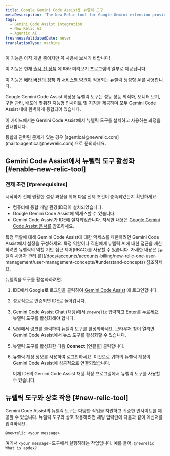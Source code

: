 ```yaml
---
title: Google Gemini Code Assist용 뉴렐릭 도구
metaDescription: 'The New Relic tool for Google Gemini extension provides intelligent insights and guidance tailored to optimize application performance, monitor infrastructure, and manage deployments—all seamlessly integrated within Gemini Code Assist.'
tags:
  - Gemini Code Assist Integration
  - New Relic AI
  - Agentic AI
freshnessValidatedDate: never
translationType: machine
---
```


<Callout title="시사">
  이 기능은 아직 개발 중이지만 꼭 사용해 보시기 바랍니다!

  이 기능은 현재 [출시 전 정책](/docs/licenses/license-information/referenced-policies/new-relic-pre-release-policy) 에 따라 미리보기 프로그램의 일부로 제공됩니다.

  이 기능은 [베타 버전의 정책](/docs/licenses/license-information/referenced-policies/new-relic-pre-release-policy) 과 [서비스별 약관이](https://newrelic.com/termsandconditions/service-specific) 적용되는 뉴렐릭 생성형 AI를 사용합니다.
</Callout>

Google Gemini Code Assist 확장용 뉴렐릭 도구는 성능 성능 최적화, 모니터 보기, 구현 관리, 배포에 맞춰진 지능형 인사이트 및 지침을 제공하며 모두 Gemini Code Assist 내에 완벽하게 통합되어 있습니다.

이 가이드에서는 Gemini Code Assist에서 뉴렐릭 도구를 설치하고 사용하는 과정을 안내합니다.

<Callout variant="tip" title="팁">
  통합과 관련된 문제가 있는 경우 [agenticai@newrelic.com](mailto:agenticai@newrelic.com) 으로 문의하세요.
</Callout>

## Gemini Code Assist에서 뉴렐릭 도구 활성화 [#enable-new-relic-tool]

### 전제 조건 [#prerequisites]

시작하기 전에 원활한 설정 과정을 위해 다음 전제 조건이 충족되었는지 확인하세요.

* 컴퓨터에 통합 개발 환경(IDE)이 설치되었습니다.
* Google Gemini Code Assist에 액세스할 수 있습니다.
* Gemini Code Assist가 IDE에 설치되었습니다. 자세한 내용은 [Google Gemini Code Assist 문서를](https://cloud.google.com/gemini/docs/codeassist/overview) 참조하세요.

<Callout variant="tip" title="팁">
  특정 역할에 대해 Gemini Code Assist에 대한 액세스를 제한하려면 Gemini Code Assist에서 설정을 구성하세요. 특정 역할이나 직원에게 뉴렐릭 AI에 대한 접근을 제한하려면 뉴렐릭의 역할 기반 접근 제어(RBAC)를 사용할 수 있습니다. 자세한 내용은 [뉴렐릭 사용자 관리 를](/docs/accounts/accounts-billing/new-relic-one-user-management/user-management-concepts/#understand-concepts) 참조하세요.
</Callout>

뉴렐릭을 도구를 활성화하려면.

1. IDE에서 Google로 로그인을 클릭하여 [Gemini Code Assist](https://codeassist.google.com) 에 로그인합니다.

2. 성공적으로 인증되면 IDE로 돌아갑니다.

3. <DNT>Gemini Code Assist Chat</DNT> (채팅)에서 `@newrelic` 입력하고 Enter를 누르세요. 뉴렐릭 도구를 활성화해야 합니다.

4. 팀원에서 링크를 클릭하여 뉴렐릭 도구를 활성화하세요. 브라우저 창이 열리면 Gemini Code Assist에서 뉴스 도구를 활성화할 수 있습니다.

5. 뉴렐릭 도구를 활성화한 다음 **Connect** \[연결을] 클릭합니다.

6. 뉴렐릭 계정 정보를 사용하여 로그인하세요. 이것으로 귀하의 뉴렐릭 계정이 Gemini Code Assist에 성공적으로 연결되었습니다.

   이제 IDE의 Gemini Code Assist 채팅 확장 프로그램에서 뉴렐릭 도구를 사용할 수 있습니다.

## 뉴렐릭 도구와 상호 작용 [#new-relic-tool]

Gemini Code Assist의 뉴렐릭 도구는 다양한 작업을 지원하고 귀중한 인사이트를 제공할 수 있습니다. 뉴렐릭 도구와 상호 작용하려면 채팅 입력란에 다음과 같이 메신저를 입력하세요.

`@newrelic <your message>`

여기서 `<your message>` 도구에서 실행하려는 작업입니다. 예를 들어, `@newrelic What is apdex?`
